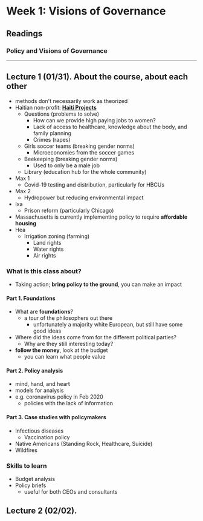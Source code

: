 # Week 1: Visions of Governance

## Readings

### Policy and Visions of Governance

---

## Lecture 1 (01/31). About the course, about each other
- methods don't necessarily work as theorized
- Haitian non-profit: [**Haiti Projects**](https://haitiprojects.org/)
    - Questions (problems to solve)
        - How can we provide high paying jobs to women?
        - Lack of access to healthcare, knowledge about the body, and family planning
        - Crimes (rapes)
    - Girls soccer teams (breaking gender norms)
        - Microeconomies from the soccer games
    - Beekeeping (breaking gender norms)
        - Used to only be a male job
    - Library (education hub for the whole community)
- Max 1
    - Covid-19 testing and distribution, particularly for HBCUs
- Max 2
    - Hydropower but reducing environmental impact
- Ixa
    - Prison reform (particularly Chicago)
- Massachusetts is currently implementing policy to require **affordable housing**
- Hea
    - Irrigation zoning (farming)
        - Land rights
        - Water rights
        - Air rights

### What is this class about?
- Taking action; **bring policy to the ground**, you can make an impact 

#### Part 1. Foundations
- What are **foundations**?
    - a tour of the philosophers out there
        - unfortunately a majority white European, but still have some good ideas
- Where did the ideas come from for the different political parties?
    - Why are they still interesting today?
- **follow the money**, look at the budget
    - you can learn what people value

#### Part 2. Policy analysis
- mind, hand, and heart
- models for analysis
- e.g. coronavirus policy in Feb 2020
    - policies with the lack of information

#### Part 3. Case studies with policymakers
- Infectious diseases
    - Vaccination policy
- Native Americans (Standing Rock, Healthcare, Suicide)
- Wildfires

### Skills to learn
- Budget analysis
- Policy briefs
    - useful for both CEOs and consultants

## Lecture 2 (02/02).